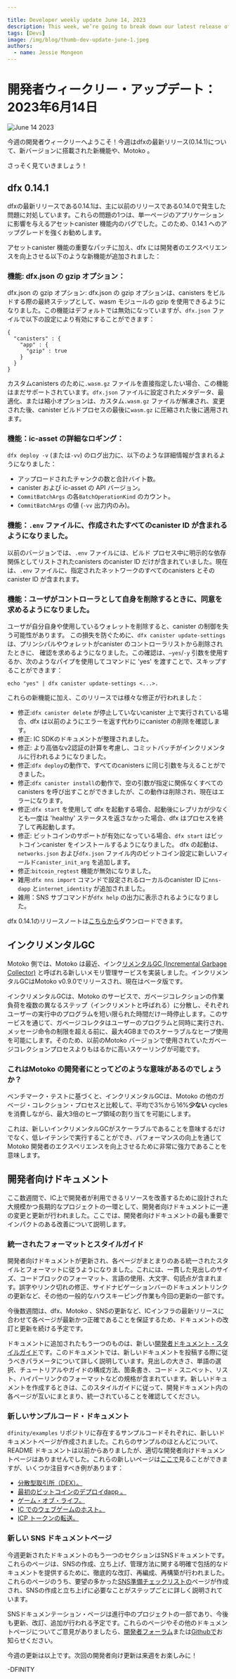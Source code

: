 ```yaml
---

title: Developer weekly update June 14, 2023
description: This week, we’re going to break down our latest release of dfx (0.14.1) by diving into the new features that shipped with this new version, as well as talk about some new features under the hood of Motoko.
tags: [Devs]
image: /img/blog/thumb-dev-update-june-1.jpeg
authors:
  - name: Jessie Mongeon
---
```

# 開発者ウィークリー・アップデート：2023年6月14日

![June 14 2023](../_assets/thumb-dev-update-june-1.jpeg)

今週の開発者ウィークリーへようこそ！今週はdfxの最新リリース(0.14.1)について、新バージョンに搭載された新機能や、Motoko 。

さっそく見ていきましょう！

## dfx 0.14.1

dfxの最新リリースである0.14.1は、主に以前のリリースである0.14.0で発生した問題に対処しています。これらの問題の1つは、単一ページのアプリケーションに影響を与えるアセットcanister 機能内のバグでした。このため、0.14.1 へのアップグレードを強くお勧めします。

アセットcanister 機能の重要なパッチに加え、dfx には開発者のエクスペリエンスを向上させる以下のような新機能が追加されました：

### 機能: dfx.json の gzip オプション：

dfx.json の gzip オプション: dfx.json の gzip オプションは、canisters をビルドする際の最終ステップとして、wasm モジュールの gzip を使用できるようになりました。この機能はデフォルトでは無効になっていますが、`dfx.json` ファイルで以下の設定により有効にすることができます：

    {
      "canisters" : {
        "app" : {
          "gzip" : true
        }
      }
    }

カスタムcanisters のために`.wasm.gz` ファイルを直接指定したい場合、この機能はまだサポートされています。`dfx.json` ファイルに設定されたメタデータ、最適化、または縮小オプションは、カスタム`.wasm.gz` ファイルが解凍され、変更された後、canister ビルドプロセスの最後に`wasm.gz` に圧縮された後に適用されます。

### 機能：ic-asset の詳細なロギング：

`dfx deploy -v` (または`-vv`) のログ出力に、以下のような詳細情報が含まれるようになりました：

- アップロードされたチャンクの数と合計バイト数。
- canister および ic-asset の API バージョン。
- `CommitBatchArgs` の各`BatchOperationKind` のカウント。
- `CommitBatchArgs` の値 (`-vv` 出力内のみ)。

### 機能：`.env` ファイルに、作成されたすべてのcanister ID が含まれるようになりました。

以前のバージョンでは、`.env` ファイルには、ビルド プロセス中に明示的な依存関係としてリストされたcanisters のcanister ID だけが含まれていました。現在は、`.env` ファイルに、指定されたネットワークのすべてのcanisters とそのcanister ID が含まれます。

### 機能：ユーザがコントローラとして自身を削除するときに、同意を求めるようになりました。

ユーザが自分自身や使用しているウォレットを削除すると、canister の制御を失う可能性があります。 この損失を防ぐために、`dfx canister update-settings` は、プリンシパルやウォレットがcanister のコントローラリストから削除されたときに、 確認を求めるようになりました。この確認は、`–yes`/`-y` 引数を使用するか、次のようなパイプを使用してコマンドに 'yes' を渡すことで、スキップすることができます：

    echo "yes" | dfx canister update-settings <...>.

これらの新機能に加え、このリリースでは様々な修正が行われました：

- 修正:`dfx canister delete` が停止していないcanister 上で実行されている場合、dfx は以前のようにエラーを返す代わりにcanister の削除を確認します。
- 修正: IC SDKのドキュメントが整理されました。
- 修正: より高価なv2認証の計算を考慮し、コミットバッチがインクリメンタルに行われるようになりました。
- 修正:`dfx deploy`の動作で、すべてのcanisters に同じ引数を与えることができました。
- 修正:`dfx canister install`の動作で、空の引数が指定に関係なくすべてのcanisters を呼び出すことができましたが、この動作は削除され、現在はエラーになります。
- 修正:`dfx start` を使用して dfx を起動する場合、起動後にレプリカが少なくとも一度は 'healthy' ステータスを返さなかった場合、dfx はプロセスを終了して再起動します。
- 修正: ビットコインのサポートが有効になっている場合、`dfx start` はビットコインcanister をインストールするようになりました。 dfx の起動は、`networks.json` および`dfx.json` ファイル内のビットコイン設定に新しいフィールド`canister_init_arg` を追加します。
- 修正:`bitcoin_regtest` 機能が無効になりました。
- 雑用:`dfx nns import` コマンドで設定されるローカルのcanister ID に`nns-dapp` と`internet_identity` が追加されました。
- 雑用：SNS サブコマンドが`dfx help` の出力に表示されるようになりました。

dfx 0.14.1のリリースノートは[こちらから](https://github.com/dfinity/sdk/releases/tag/0.14.1)ダウンロードできます。

## インクリメンタルGC

Motoko 側では、Motoko は最近、インク[リメンタルGC (Incremental Garbage Collector)](https://forum.dfinity.org/t/incremental-garbage-collector-beta-release-motoko-update-part-12/20066) と呼ばれる新しいメモリ管理サービスを実装しました。インクリメンタルGCはMotoko v0.9.0でリリースされ、現在はベータ版です。

インクリメンタルGCは、Motoko のサービスで、ガベージコレクションの作業負荷を複数の異なるステップ（インクリメントと呼ばれる）に分散し、それぞれユーザーの実行中のプログラムを短い限られた時間だけ一時停止します。このサービスを通じて、ガベージコレクタはユーザーのプログラムと同時に実行され、メッセージ命令の制限を超える前に、最大4GBまでのスケーラブルなヒープ使用を可能にします。そのため、以前のMotoko バージョンで使用されていたガベージコレクションプロセスよりもはるかに高いスケーリングが可能です。

### これはMotoko の開発者にとってどのような意味があるのでしょうか？

ベンチマーク・テストに基づくと、インクリメンタルGCは、Motoko の他のガベージ・コレクション・プロセスと比較して、平均で3%から16%**少ない** cycles を消費しながら、最大3倍のヒープ領域の割り当てを可能にします。

これは、新しいインクリメンタルGCがスケーラブルであることを意味するだけでなく、低レイテンシで実行することができ、パフォーマンスの向上を通じてMotoko 開発者のエクスペリエンスを向上させるために非常に強力であることを意味します。

## 開発者向けドキュメント

ここ数週間で、IC上で開発者が利用できるリソースを改善するために設計された大規模かつ長期的なプロジェクトの一環として、開発者向けドキュメントに一連の変更と更新が行われました。ここでは、開発者向けドキュメントの最も重要でインパクトのある改善について説明します。

### 統一されたフォーマットとスタイルガイド

開発者向けドキュメントが更新され、各ページがまとまりのある統一されたスタイルとフォーマットに従うようになりました。これには、一貫した見出しのサイズ、コードブロックのフォーマット、言語の使用、大文字、句読点が含まれます。誤字やリンク切れの修正、サイドナビゲーションバーのドキュメントリンクの更新など、その他の一般的なハウスキーピング作業も今回の更新の一部です。

今後数週間は、dfx、Motoko 、SNSの更新など、ICインフラの最新リリースに合わせて各ページが最新かつ正確であることを保証するため、ドキュメントの改訂と更新を続ける予定です。

ドキュメントに追加されたもう一つのものは、新しい[開発者ドキュメント・スタイルガイド](https://github.com/dfinity/portal/blob/master/style-guide.md)です。このドキュメントでは、新しいドキュメントを投稿する際に従うべきパラメータについて詳しく説明しています。見出しの大きさ、単語の選択、チュートリアルやガイドの構成方法、箇条書き、コード・スニペット、リスト、ハイパーリンクのフォーマットなどの規格が含まれています。新しいドキュメントを作成するときは、このスタイルガイドに従って、開発ドキュメント内の各ページが互いにまとまり、統一されていることを確認してください。

### 新しいサンプルコード・ドキュメント

`dfinity/examples` リポジトリに存在するサンプルコードそれぞれに、新しいドキュメントページが作成されました。これらのサンプルのほとんどについて、README ドキュメントは以前からありましたが、適切な開発者向けドキュメントページはありませんでした。これらの新しいページは[ここで](https://internetcomputer.org/docs/current/samples/overview)見ることができますが、いくつか注目すべき例があります：

- [分散型取引所（DEX）。](https://internetcomputer.org/docs/current/samples/dex)
- [最初のビットコインのデプロイdapp 。](https://internetcomputer.org/docs/current/samples/deploying-your-first-bitcoin-dapp)
- [ゲーム・オブ・ライフ。](https://internetcomputer.org/docs/current/samples/game-of-life)
- [IC でのウェブゲームのホスト。](https://internetcomputer.org/docs/current/samples/host-a-webgame)
- [ICP トークンの転送。](https://internetcomputer.org/docs/current/samples/token-transfer)

### 新しい SNS ドキュメントページ

今週更新されたドキュメントのもう一つのセクションはSNSドキュメントです。これらのページは、SNSの作成、立ち上げ、管理方法に関する明確で包括的なドキュメントを提供するために、徹底的な改訂、再編成、再構築が行われました。これらのページのうち、要望の多かった[SNS準備チェックリストの](https://internetcomputer.org/docs/current/developer-docs/integrations/sns/tokenomics/sns-checklist)ページが作成され、SNSの作成と立ち上げに必要なことがステップごとに詳しく説明されています。

SNSドキュメンテーション・ページは進行中のプロジェクトの一部であり、今後も更新、改訂、追加が行われる予定です。これらのページやその他のドキュメントページについてご意見がありましたら、[開発者フォーラム](https://forum.dfinity.org/)または[Githubで](https://github.com/dfinity/portal/pulls)お知らせください。

今週の更新は以上です。次回の開発者向け更新は来週をお楽しみに！

\-DFINITY

<!---


# Developer weekly update: June 14, 2023

![June 14 2023](../_assets/thumb-dev-update-june-1.jpeg)

Hello devs and welcome to this week’s issue of developer weekly! This week, we’re going to break down our latest release of dfx (0.14.1) by diving into the new features that shipped with this new version, as well as talk about some new features under the hood of Motoko. 

Let’s dive in!

## dfx 0.14.1
The latest release of dfx, 0.14.1, primarily addresses issues that were experienced in the previous release, 0.14.0; one of these issues was a bug within the asset canister feature that affected single-page applications. For this reason, we strongly recommend that users upgrade to 0.14.1.

In addition to the important patch for the asset canister functionality, dfx shipped with new features to enhanced developer experiences, such as:

### Feature: gzip option in dfx.json: 

dfx can now use gzip on the wasm module as a final step when building canisters. This feature is disabled by default, but can be enabled in the `dfx.json` file by using the following configuration:

```
{
  "canisters" : {
    "app" : {
      "gzip" : true
    }
  }
}
```

If you want to specify the `.wasm.gz` file directly for custom canisters, this functionality is still supported. Metadata, optimization, or shrink options that are set in the `dfx.json` file will be applied after the custom `.wasm.gz` file is decompressed, modified, then compressed back into `wasm.gz` at the end of the canister build process. 

### Feature: Detailed logging for ic-asset:
Log output for `dfx deploy -v` (or `-vv`) now includes more detailed information such as:
- The number of chunks that have been uploaded and the total number of bytes.
- The API version for the canister and the ic-asset. 
- The count for each `BatchOperationKind` in `CommitBatchArgs`.
- The value of `CommitBatchArgs` (only within the `-vv` output). 

### Feature: The `.env` file now includes all created canister IDs. 
In previous versions, the `.env` file only contained canister IDs for canisters listed as explicit dependencies during the build process. Now, the `.env` file includes all canisters and their canister IDs for the specified network. 

### Feature: Users are now asked for consent when they remove themselves as the controller. 
If a user removes themselves, or the wallet that they use, they can lose control over a canister. To prevent this loss, `dfx canister update-settings` will now ask for confirmation when a principal or wallet is removed from the list of controllers for a canister. This check can be skipped by using either the `–yes`/`-y` argument, or passing ‘yes’ to the command with a pipe such as:

```
echo "yes" | dfx canister update-settings <...>.
```

In addition to these new features, an array of various fixes have shipped with this release as well:
- Fix: If `dfx canister delete` is running on a canister that has not been stopped, dfx will confirm the removal of the canister instead of returning an error as it had in the past. 
- Fix: The documentation of the IC SDK has been cleaned up.
- Fix: To account for a more expensive v2 certification calculation, commit batches are now done incrementally to allow larger changes without exceeding the per-message instruction limit. 
- Fix: `dfx deploy`’s behavior previously allowed the same argument to be provided to all canisters; this behavior has been removed and now results in an error. 
- Fix: `dfx canister install`’s behavior previously allowed an empty argument to call all canisters regardless of any specifications; this behavior has been removed and now results in an error. 
- Fix: When starting dfx with `dfx start`, if the replica does not return a ‘healthy’ status at least once after launching, dfx will terminate the process and restart it.
- Fix: If Bitcoin support is enabled, `dfx start` will now install the Bitcoin canister. dfx start will add a new field `canister_init_arg` to the Bitcoin configuration in the `networks.json` and `dfx.json` files. 
- Fix: The `bitcoin_regtest` feature has been disabled. 
- Chore: `nns-dapp` and `internet_identity` have been added to the local canister IDs that are set by the `dfx nns import` command. 
- Chore: SNS subcommands are now visible in the `dfx help` output. 

You can download and check out the full dfx 0.14.1 release notes [here](https://github.com/dfinity/sdk/releases/tag/0.14.1).

## Incremental GC
On the Motoko side of things, under the hood Motoko has recently implemented a new memory management service called the [Incremental Garbage Collector (GC)](https://forum.dfinity.org/t/incremental-garbage-collector-beta-release-motoko-update-part-12/20066). The Incremental GC was released in Motoko v0.9.0 and is currently in beta. 

The Incremental GC is a service in Motoko that distributes the garbage collection workload over multiple different steps (referred to as increments) that each pause the user’s running program for a short, limited period of time. Through this service, the garbage collector runs concurrently to the user’s program and allows scalable heap usage, up to 4GB, before it exceeds the message instruction limit. Therefore, it scales much higher than the previously used garbage collection process in previous Motoko versions. 

### What does this mean for Motoko developers?
Based on benchmark tests, the Incremental GC allows for allocations of up to 3x more heap space, all while consuming between 3% and 16% **less** cycles on average compared to other garbage collection processes in Motoko. 

This not only means that the new Incremental GC is scalable, but it is able to perform with low latency and be extremely powerful for enhancing the Motoko developer experience through increased performance. 

## Developer documentation 
In the recent weeks, the developer docs have undergone a series of changes and updates as part of a large, long-term project designed to improve the resources available to developers on the IC. Let’s discuss some of the most important and impactful improvements to the dev docs.

### Cohesive format and style guide
The developer documentation has been updated so that each page follows a cohesive, uniform style and format. This includes consistent heading sizes, code block formats, use of language, capitalization, and punctuation. Other general housekeeping tasks like fixing typos, broken links, and updating document links in the side navigation bar were also part of this update. 

In the coming weeks, the documentation will continue to be revised and updated to assure that each page is up to date and accurate according to the latest releases of the IC infrastructure, such as updates to dfx, Motoko, and SNS. 

Another addition to the documentation is the new [developer documentation style guide](https://github.com/dfinity/portal/blob/master/style-guide.md). This document describes in detail the parameters that should be followed when new documentation is contributed. It includes standards such as heading size, word choice, how to structure tutorials and guides, and how to format bullet points, code snippets, lists, and hyperlinks. When creating new documentation, this style guide should be followed to ensure that each page within the dev docs is cohesive and uniform with one another. 

### New sample code documentation
New documentation pages have been created for each piece of sample code that exists in the `dfinity/examples` repository. For most of these examples, README documentation existed previously, but proper developer documentation pages didn’t. These new pages can be found [here](https://internetcomputer.org/docs/current/samples/overview), but some notable examples are:

- [Decentralized exchange (DEX).](https://internetcomputer.org/docs/current/samples/dex)
- [Deploying your first Bitcoin dapp.](https://internetcomputer.org/docs/current/samples/deploying-your-first-bitcoin-dapp)
- [Game of Life.](https://internetcomputer.org/docs/current/samples/game-of-life)
- [Hosting a web game on the IC.](https://internetcomputer.org/docs/current/samples/host-a-webgame)
- [ICP token transfer.](https://internetcomputer.org/docs/current/samples/token-transfer)

### New SNS documentation pages
Another section of the documentation that’s gotten some updates this week is the SNS documentation. These pages have gone through a thorough revision, reorganization, and restructuring to provide clear and comprehensive documentation around how SNS can be created, launched, and managed. Of these pages, a highly requested [SNS preparation checklist](https://internetcomputer.org/docs/current/developer-docs/integrations/sns/tokenomics/sns-checklist) page has been created, which details step by step what is needed to create and launch an SNS. 

The SNS documentation pages are part of an ongoing project, and are expected to continue to be updated, revised, and added to in the coming months. If you have any feedback on these pages, or any other documentation pages, please be sure to let us know through the [developer forum](https://forum.dfinity.org/) or on [Github](https://github.com/dfinity/portal/pulls). 

That’s it for this week, be sure to check in next week for our next round of developer updates! 

-DFINITY 



-->
